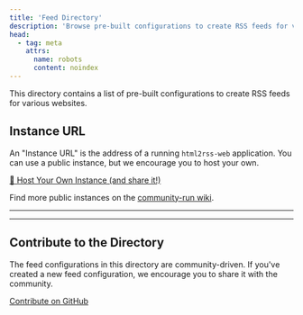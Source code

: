 ```yaml
---
title: 'Feed Directory'
description: 'Browse pre-built configurations to create RSS feeds for various websites.'
head:
  - tag: meta
    attrs:
      name: robots
      content: noindex
---
```


This directory contains a list of pre-built configurations to create RSS feeds for various websites.

## Instance URL

An "Instance URL" is the address of a running `html2rss-web` application. You can use a public instance, but we encourage you to host your own.

[🚀 Host Your Own Instance (and share it!)](/web-application/how-to/deployment)

Find more public instances on the [community-run wiki](https://github.com/html2rss/html2rss-web/wiki/Instances).

---


<FeedDirectory />

---

## Contribute to the Directory

The feed configurations in this directory are community-driven. If you've created a new feed configuration, we encourage you to share it with the community.

[Contribute on GitHub](https://github.com/html2rss/html2rss-configs)
